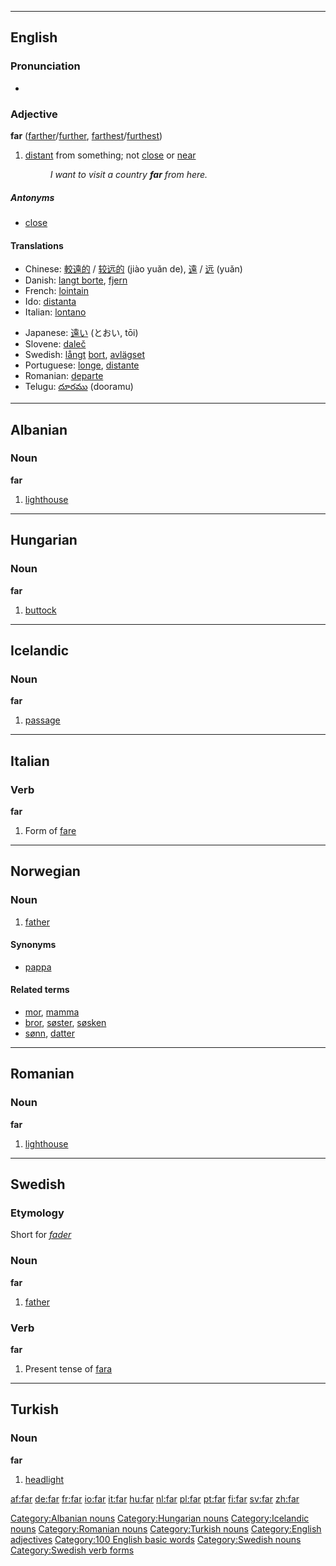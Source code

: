 {{see|får}}

----

==English==
{{rank|few|whom|love|180|far|seemed|house|looked}}

===Pronunciation===
*{{audio|en-us-far.ogg|Audio (US)}}

===Adjective===
'''far''' ([[farther]]/[[further]], [[farthest]]/[[furthest]])
#[[distant]] from something; not [[close]] or [[near]]
#:''I want to visit a country '''far''' from here.''

=====Antonyms=====
*[[close]]

====Translations====
{{top}}
*Chinese: [[較遠的]] / [[较远的]] (jiào yuǎn de), [[遠]] / [[远]] (yuǎn)
*Danish: [[langt borte]], [[fjern]]
*French: [[lointain]]
*Ido: [[distanta]]
*Italian: [[lontano]]
{{mid}}
*Japanese: [[遠い]] (とおい, tōi)
*Slovene: [[daleč]]
*Swedish: [[långt]] [[bort]], [[avlägset]]
*Portuguese: [[longe]], [[distante]]
*Romanian: [[departe]]
*Telugu: [[దూరము]] (dooramu)
{{bottom}}


----

==Albanian==
===Noun===
'''far'''

#[[lighthouse]]


----

==Hungarian==
===Noun===
'''far'''

# [[buttock]]


----

==Icelandic==
===Noun===
'''far''' {{n}}

# [[passage]]


----

==Italian==
===Verb===
'''far'''
#Form of [[fare]]


----

==Norwegian==
===Noun===
{{no-noun-irreg|m|[[faren]]|[[fedre]]|[[fedrene]]}}
#[[father]]
====Synonyms====
*[[pappa]]
====Related terms====
*[[mor]], [[mamma]]
*[[bror]], [[søster]], [[søsken]]
*[[sønn]], [[datter]]


----

==Romanian==
===Noun===
'''far'''

#[[lighthouse]]


----

==Swedish==
===Etymology===
Short for ''[[fader]]''

===Noun===
'''far'''

#[[father]]

===Verb===
'''far'''

#Present tense of [[fara#verb|fara]]


----

==Turkish==
===Noun===
'''far'''

# [[headlight]]

[[Category:Albanian nouns]]
[[Category:Hungarian nouns]]
[[Category:Icelandic nouns]]
[[Category:Romanian nouns]]
[[Category:Turkish nouns]]
[[Category:English adjectives]]
[[Category:100 English basic words]]
[[Category:Swedish nouns]]
[[Category:Swedish verb forms]]

[[af:far]]
[[de:far]]
[[fr:far]]
[[io:far]]
[[it:far]]
[[hu:far]]
[[nl:far]]
[[pl:far]]
[[pt:far]]
[[fi:far]]
[[sv:far]]
[[zh:far]]